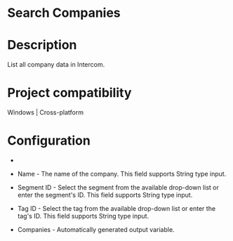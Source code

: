 ﻿# Search Companies

# Description

List all company data in Intercom.

# Project compatibility

Windows | Cross-platform

# Configuration

* 
* Name - The name of the company. This field supports String type input.
* Segment ID - Select the segment from the available drop-down list or enter the segment's ID. This field supports String type input.
* Tag ID - Select the tag from the available drop-down list or enter the tag's ID. This field supports String type input.









* Companies - Automatically generated output variable.
